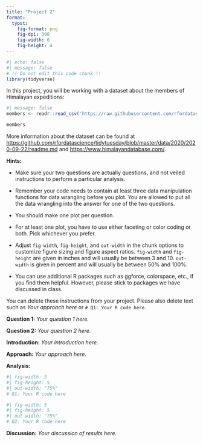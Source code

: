 ```yaml
---
title: "Project 2"
format:
  typst:
    fig-format: png
    fig-dpi: 300
    fig-width: 6
    fig-height: 4
---
```


```r
#| echo: false
#| message: false
# !! Do not edit this code chunk !!
library(tidyverse)
```

In this project, you will be working with a dataset about the members of Himalayan expeditions:
```r
#| message: false
members <- readr::read_csv('https://raw.githubusercontent.com/rfordatascience/tidytuesday/master/data/2020/2020-09-22/members.csv')

members
```

More information about the dataset can be found at <https://github.com/rfordatascience/tidytuesday/blob/master/data/2020/2020-09-22/readme.md> and <https://www.himalayandatabase.com/>.

**Hints:**

- Make sure your two questions are actually questions, and not veiled instructions to perform a particular analysis.

- Remember your code needs to contain at least three data manipulation functions for data wrangling before you plot. You are allowed to put all the data wrangling into the answer for one of the two questions.

- You should make one plot per question.

- For at least one plot, you have to use either faceting or color coding or both. Pick whichever you prefer.

- Adjust `fig-width`, `fig-height`, and `out-width` in the chunk options to customize figure sizing and figure aspect ratios. `fig-width` and `fig-height` are given in inches and will usually be between 3 and 10. `out-width` is given in percent and will usually be between 50% and 100%.

- You can use additional R packages such as ggforce, colorspace, etc., if you find them helpful. However, please stick to packages we have discussed in class.

You can delete these instructions from your project. Please also delete text such as *Your approach here* or `# Q1: Your R code here`.

**Question 1:** *Your question 1 here.*

**Question 2:** *Your question 2 here.*

**Introduction:** *Your introduction here.*

**Approach:** *Your approach here.*

**Analysis:**

```r
#| fig-width: 5
#| fig-height: 5
#| out-width: "75%"
# Q1: Your R code here
```

```r
#| fig-width: 5
#| fig-height: 5
#| out-width: "75%"
# Q2: Your R code here
```

**Discussion:** *Your discussion of results here.*
